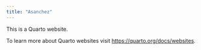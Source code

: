 ```yaml
---
title: "Asanchez"
---
```


This is a Quarto website.

To learn more about Quarto websites visit <https://quarto.org/docs/websites>.
